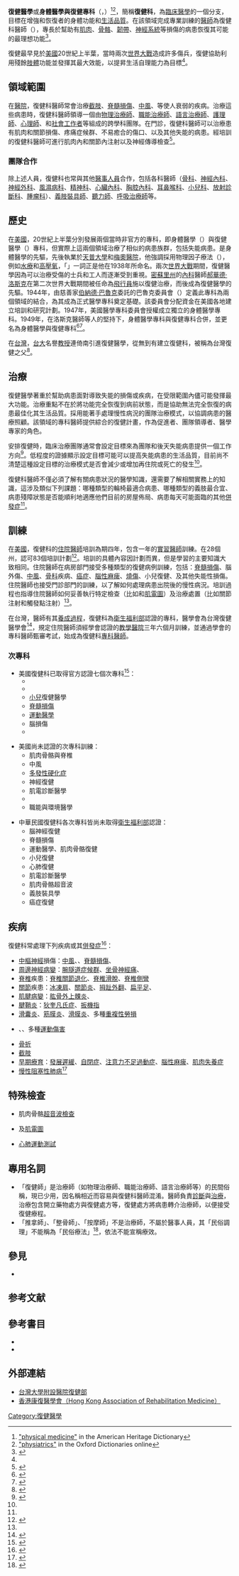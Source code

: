 {{NoteTA
|G1=医学
|1=zh-cn:康复;zh-tw:復健;zh-hk:康復;
}}
{{Infobox occupation
| name = 復健醫學<br>Physical medicine and rehabilitation
| synonyms = 
| pronounce = 
| image = [[Image:Physiatrist_assessing_a_patient.jpg|300px]]
| caption = 復健科醫師評估一位病患
| official_names = 復健科醫師
<!------------Details------------------->
| type = [[醫療|醫療]]
| activity_sector = [[診斷|診斷]]、[[治療|治療]]
| competencies = 
| formation = 
| employment_field = 
| related_occupation = 
}}
{{medical}}
{{醫學}}
'''復健醫學'''或'''身體醫學與復健專科'''（{{lang-en|Physical medicine and rehabilitation}}，{{lang|en|Physiatry}}）<ref>[https://www.ahdictionary.com/word/search.html?id=P5301400 "physical medicine"] {{Wayback|url=https://www.ahdictionary.com/word/search.html?id=P5301400 |date=20201205000949 }} in the American Heritage Dictionary</ref><ref>[https://www.lexico.com/en/definition/physiatrics#physiatrics "physiatrics"] {{Wayback|url=https://www.lexico.com/en/definition/physiatrics#physiatrics |date=20200813112606 }} in the Oxford Dictionaries online</ref>，簡稱'''復健科'''，為[[臨床醫學|臨床醫學]]的一個分支，目標在增強和恢復{{le|身體失能|Physical disability}}者的身體功能和[[生活品質|生活品質]]。在該領域完成專業訓練的[[醫師|醫師]]為復健科醫師（{{lang-en|Physiatrist}}），專長於幫助有[[肌肉|肌肉]]、[[骨骼|骨骼]]、[[韌帶|韌帶]]、[[神經系統|神經系統]]等損傷的病患恢復其可能的最理想功能<ref>{{cite web |url=http://www.hss.edu/what-is-physiatry.asp |title=What is Physiatry? - HSS |publisher=Hss.edu |accessdate=2012-10-20 |archive-date=2018-12-14 |archive-url=https://web.archive.org/web/20181214065947/https://www.hss.edu/what-is-physiatry.asp }}</ref>。

復健最早見於[[美國|美國]]20世紀上半葉，當時兩次[[世界大戰|世界大戰]]造成許多傷兵，復健協助利用殘餘[[肢體|肢體]]功能並發揮其最大效能，以提昇生活自理能力為目標<ref name="military" />。

== 領域範圍 ==
在[[醫院|醫院]]，復健科醫師常會治療[[截肢|截肢]]、[[脊髓損傷|脊髓損傷]]、[[中風|中風]]、{{le|外傷性腦損傷|Traumatic brain injury}}等使人衰弱的疾病。治療這些病患時，復健科醫師領導一個由[[物理治療師|物理治療師]]、[[職能治療師|職能治療師]]、[[言語治療|語言治療師]]、[[護理師|護理師]]、[[心理師|心理師]]、和[[社會工作者|社會工作者]]等組成的跨學科團隊。在門診，復健科醫師可以治療患有肌肉和關節損傷、疼痛症候群、不易癒合的傷口、以及其他失能的病患。經培訓的復健科醫師可進行肌肉內和關節內注射以及神經傳導檢查<ref name="Lee 2011">{{cite journal|last1=Lee|first1=Peter K. W.|title=Defining Physiatry and Future Scope of Rehabilitation Medicine|pmc=3309231|journal=Annals of Rehabilitation Medicine|volume=35|issue=4|pages=445–449|doi=10.5535/arm.2011.35.4.445|pmid=22506158|date=2011}}</ref>。

=== 團隊合作 ===
除上述人員，復健科也常與其他[[醫事人員|醫事人員]]合作，包括各科醫師（[[骨科|骨科]]、[[神經科學|神經內科]]、[[神經外科|神經外科]]、[[風濕病學|風濕病科]]、[[精神科|精神科]]、[[心臟內科|心臟內科]]、[[胸腔醫學|胸腔內科]]、[[耳鼻喉科|耳鼻喉科]]、[[小兒科|小兒科]]、[[醫學影像|放射診斷科]]、[[腫瘤科|腫瘤科]]）、[[義肢裝具師|義肢裝具師]]、[[聽力學|聽力師]]、[[呼吸治疗师|呼吸治療師]]等。

==歷史==
在[[美國|美國]]，20世紀上半葉分別發展兩個當時非官方的專科，即身體醫學（{{lang-en|Physical Medicine}}）與復健醫學（{{lang-en|Rehabilitation Medicine}}）專科，但實際上這兩個領域治療了相似的病患族群，包括失能病患。{{le|法蘭克·H·克魯森|Frank H. Krusen}}是身體醫學的先驅，先後執業於[[天普大學|天普大學]]和[[梅奧醫院|梅奧醫院]]，他強調採用物理因子療法（{{lang-en|Physical Agent}}），例如[[水療|水療]]和[[高壓氧|高壓氧]]，「{{lang|en|Physiatry}}」一詞正是他在1938年所命名。兩次[[世界大戰|世界大戰]]期間，復健醫學因為可以治療受傷的士兵和工人而逐漸受到重視。[[密蘇里州|密蘇里州]]的[[內科|內科]]醫師[[郝華德·洛斯克|郝華德·洛斯克]]在第二次世界大戰期間被任命為[[飛行員|飛行員]]施以復健治療，而後成為復健醫學的先驅。1944年，由慈善家[[伯納德·巴魯克|伯納德·巴魯克]]委託的巴魯克委員會（{{lang-en|Baruch Committee}}）定義此專科為兩個領域的結合，為其成為正式醫學專科奠定基礎。該委員會分配資金在美國各地建立培訓和研究計劃。1947年，美國醫學專科委員會授權成立獨立的身體醫學專科。1949年，在洛斯克醫師等人的堅持下，身體醫學專科與復健專科合併，並更名為身體醫學與復健專科<ref>{{cite book|last1=Verville|first1=Richard|title=War, Politics, and Philanthropy The History of Rehabilitation Medicine|url=https://archive.org/details/warpoliticsphila0000verv|date=2009|publisher=University Press of America|location=Lanham, Maryland|isbn=978-0-7618-4594-2}}</ref><ref name="military">{{cite journal|last1=Dillingham|first1=Timothy R.|title=Physiatry, physical medicine, and rehabilitation: historical development and military roles|volume=13|issue=1|pmid=11878077|journal=Physical Medicine and Rehabilitation Clinics of North America|pages=1–16, v|date=2002|doi=10.1016/S1047-9651(03)00069-X}}</ref>。

在[[台灣|台灣]]，[[台大|台大]]名譽[[教授|教授]]連倚南引進復健醫學，從無到有建立復健科，被稱為台灣復健之父<ref>{{cite news |title=【醫療奉獻獎】從無到有致力推動　連倚南被稱「復健之父」 |url=https://news.tvbs.com.tw/local/30785 |accessdate=2020-01-10 |work=TVBS |date=2012-09-13 |archive-date=2019-07-24 |archive-url=https://web.archive.org/web/20190724061245/https://news.tvbs.com.tw/local/30785 }}</ref>。

== 治療 ==
復健醫學著重於幫助病患面對導致失能的損傷或疾病，在受限範圍內儘可能發揮最大功能。治療重點不在於將功能完全恢復到病前狀態，而是協助無法完全恢復的病患最佳化其生活品質。採用能著手處理慢性病況的團隊治療模式，以協調病患的醫療照顧。該領域的專科醫師提供綜合的復健計畫，作為促進者、團隊領導者、醫學專家的角色。

安排復健時，臨床治療團隊通常會設定目標來為團隊和後天失能病患提供一個工作方向<ref name=Levack2015>{{Cite journal|last=Levack|first=William M. M.|last2=Weatherall|first2=Mark|last3=Hay-Smith|first3=E. Jean C.|last4=Dean|first4=Sarah G.|last5=McPherson|first5=Kathryn|last6=Siegert|first6=Richard J.|date=2015-07-20|title=Goal setting and strategies to enhance goal pursuit for adults with acquired disability participating in rehabilitation|journal=The Cochrane Database of Systematic Reviews|issue=7|pages=CD009727|doi=10.1002/14651858.CD009727.pub2|issn=1469-493X|pmid=26189709|hdl=10292/9134}}</ref>。低程度的證據顯示設定目標可能可以提高失能病患的生活品質，目前尚不清楚這種設定目標的治療模式是否會減少或增加再住院或死亡的發生<ref name=Levack2015 />。

復健科醫師不僅必須了解有關病患狀況的醫學知識，還需要了解相關實務上的知識，這涉及類似下列課題：哪種類型的輪椅最適合病患、哪種類型的義肢最合宜、病患殘障狀態是否能順利地適應他們目前的房屋佈局、病患每天可能面臨的其他[[併發症|併發症]]<ref name="Lee 2011" />。

== 訓練 ==
在[[美國|美國]]，復健科的[[住院醫師|住院醫師]]培訓為期四年，包含一年的[[實習醫師|實習醫師]]訓練。在28個州，{{le|畢業後醫學教育評鑑委員會|Accreditation Council for Graduate Medical Education}}認可83個培訓計劃<ref>{{cite web|title=A Step by Step Guide to Applying for a PM&R Residency|url=http://www.aapmr.org/career-center/medical-students/a-step-by-step-guide-to-applyingfor-a-pm-r-residency#step1|publisher=American Academy of Physical Medicine and Rehabilitation|accessdate=2018-02-16|archive-date=2019-10-18|archive-url=https://web.archive.org/web/20191018150148/https://www.aapmr.org/career-center/medical-students/a-step-by-step-guide-to-applyingfor-a-pm-r-residency#step1}}</ref>。培訓的具體內容因計劃而異，但是學習的主要知識大致相同。住院醫師在病房部門接受多種類型的復健病例訓練，包括：[[脊髓損傷|脊髓損傷]]、腦外傷、[[中風|中風]]、[[骨科|骨科]]疾病、[[癌症|癌症]]、[[腦性麻痺|腦性麻痺]]、[[燒傷|燒傷]]、小兒復健、及其他失能性損傷。住院醫師也接受門診部門的訓練，以了解如何處理病患出院後的慢性病況。培訓過程也指導住院醫師如何妥善執行特定檢查（比如{{le|神經傳導檢查|Nerve conduction study}}和[[肌電圖|肌電圖]]）及治療處置（比如關節注射和觸發點注射）<ref name="Lee 2011" />。

在台灣，醫師有其[[醫師#臺灣的醫學教育|養成過程]]，復健科為[[中華民國衛生福利部|衛生福利部]]認證的專科，醫學會為台灣復健醫學會<ref>{{cite web |title=台灣復健醫學會 |url=https://www.pmr.org.tw/ |website=台灣復健醫學會 |accessdate=2020-01-15 |archive-date=2019-11-02 |archive-url=https://web.archive.org/web/20191102191658/https://www.pmr.org.tw/ |dead-url=no }}</ref>，規定住院醫師須經學會認證的[[教學醫院|教學醫院]]三年六個月訓練，並通過學會的專科醫師甄審考試，始成為復健科[[專科醫師|專科醫師]]。

===次專科===
*美國復健科已取得官方認證七個次專科<ref>{{cite web|title=Physical Medicine and Rehabilitation|url=http://www.acgme.org/Specialties/Overview/pfcatid/17|publisher=Accreditation Council for Graduate Medical Education|accessdate=2016-05-13|archive-date=2021-06-21|archive-url=https://web.archive.org/web/20210621131915/https://acgme.org/Specialties/Overview/pfcatid/17/}}</ref>：
** {{le|神經肌肉醫學|Neuromuscular medicine}}
** {{le|疼痛醫學|Pain management}}
** [[小兒科|小兒]]復健醫學
** [[脊髓損傷|脊髓損傷]]
** [[運動醫學|運動醫學]]
** 腦損傷
** {{le|安寧及緩和醫學|Hospice and palliative medicine}}

*美國尚未認證的{{le|後住院醫師|Fellowship (medicine)}}次專科訓練：
** 肌肉骨骼與脊椎
** 中風
** [[多發性硬化症|多發性硬化症]]
** 神經復健
** 肌電診斷醫學
** {{le|癌症復健|Cancer rehabilitation}}
** 職能與環境醫學

*中華民國復健科各次專科皆尚未取得[[中華民國衛生福利部|衛生福利部]]認證：
**腦神經復健
**脊髓損傷
**運動醫學、肌肉骨骼復健
**小兒復健
**心肺復健
**肌電診斷醫學
**肌肉骨骼超音波
**義肢裝具學
**癌症復健

==疾病==
復健科常處理下列疾病或其[[併發症|併發症]]<ref>{{cite web |title=我們處理的疾病 |url=https://www.ntuh.gov.tw/PMR/Fpage.action?muid=1212 |website=台大醫院復健部 |accessdate=2020-01-17 |archive-date=2020-08-08 |archive-url=https://web.archive.org/web/20200808010839/https://www.ntuh.gov.tw/PMR/Fpage.action?muid=1212 }}</ref>：
*[[中樞神經系統|中樞神經]]損傷：[[中風|中風]]、{{le|外傷性腦損傷|Traumatic brain injury}}、[[脊髓損傷|脊髓損傷]]、{{le|後小兒麻痺症候群|Post-polio syndrome}}
*[[周邊神經病變|周邊神經病變]]：[[腕隧道症候群|腕隧道症候群]]、[[坐骨神經痛|坐骨神經痛]]、{{le|梨狀肌症候群|Piriformis syndrome}}
*[[脊椎|脊椎]]疾患：[[脊椎關節退化|脊椎關節退化]]、[[脊椎滑脫|脊椎滑脫]]、[[脊椎側彎|脊椎側彎]]
*[[關節|關節]]疾患：[[冰凍肩|冰凍肩]]、[[關節炎|關節炎]]、[[拇趾滑液囊炎|拇趾外翻]]、[[扁平足|扁平足]]、{{le|高弓足|Pes cavus}}
*[[肌腱病變|肌腱病變]]：[[肱骨外上髁炎|肱骨外上髁炎]]、{{le|高爾夫球肘|Golfer's elbow}}
*[[腱鞘炎|腱鞘炎]]：[[狄奎凡氏症|狄奎凡氏症]]、[[扳機指|扳機指]]
*[[滑囊炎|滑囊炎]]、[[筋膜炎|筋膜炎]]、[[滑膜炎|滑膜炎]]、多種[[重複性勞損|重複性勞損]]
*{{le|肌肉拉傷|Strain (injury)}}、{{le|韌帶扭傷|Sprain}}、多種[[運動傷害|運動傷害]]
*[[骨折|骨折]]
*[[截肢|截肢]]
*[[早期療育|早期療育]]：[[發展遲緩|發展遲緩]]、[[自閉症|自閉症]]、[[注意力不足過動症|注意力不足過動症]]、[[腦性麻痺|腦性麻痺]]、[[肌肉失養症|肌肉失養症]]
*[[慢性阻塞性肺病|慢性阻塞性肺病]]<ref>{{cite web |title=胸腔復健 |url=https://www.ntuh.gov.tw/PMR/Fpage.action?muid=1234&fid=1026 |website=台大醫院復健部 |accessdate=2020-01-17 |archive-date=2021-11-27 |archive-url=https://web.archive.org/web/20211127055131/https://www.ntuh.gov.tw/PMR/Fpage.action?muid=1234&fid=1026 }}</ref>

==特殊檢查==
*肌肉骨骼[[醫學超音波檢查|超音波檢查]]
*{{le|神經傳導檢查|Nerve conduction study}}及[[肌電圖|肌電圖]]
*[[心肺運動測試|心肺運動測試]]

==專用名詞==
*「復健師」是治療師（如物理治療師、職能治療師、語言治療師等）的民間俗稱，現已少用，因名稱相近而容易與復健科醫師混淆。醫師負責[[診斷|診斷]]與[[治療|治療]]，治療包含開立藥物處方與復健處方等，復健處方將病患轉介治療師，以便接受復健療程。
*「推拿師」、「整骨師」、「按摩師」不是治療師，不屬於醫事人員，其「民俗調理」不能稱為「民俗療法」<ref>{{cite news |author1=張雅雯 |title=民俗調理納管 不能稱為「療法」 |url=https://www.top1health.com/Article/9632 |accessdate=2020-01-16 |work=華人健康網 |date=2012-11-21 |archive-date=2020-01-16 |archive-url=https://web.archive.org/web/20200116041326/https://www.top1health.com/Article/9632 }}</ref>，依法不能宣稱療效。

== 參見 ==
*{{le|美國復健醫學會|American Academy of Physical Medicine and Rehabilitation}}

==参考文献==
{{reflist}}

==參考書目==
* {{cite book
 | title = Physical Medicine and Rehabilitation: Principles and Practice
 | author = Joel DeLisa
 | year = 2004
 | publisher = Lippincott Williams & Wilkins
 | id = ISBN 0-7817-4130-0
 }}
* {{cite book
 | title = Physical Medicine and Rehabilitation
 | author = Randall Braddom
 | year = 2006
 | publisher = WB Saunders
 | id = ISBN 978-1416026105
 }}

==外部連結==
*[https://www.ntuh.gov.tw/PMR/Index.action 台灣大學附設醫院復健部] {{Wayback|url=https://www.ntuh.gov.tw/PMR/Index.action |date=20220414153154 }}
*[https://sites.google.com/site/hkarmorg/Home 香港康復醫學會（Hong Kong Association of Rehabilitation Medicine）] {{Wayback|url=https://sites.google.com/site/hkarmorg/Home |date=20220128055630 }} {{en}}

[[Category:復健醫學|Category:復健醫學]]